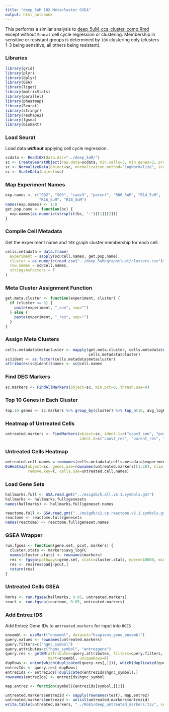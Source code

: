 ```yaml
---
title: "deep_5uM 10X Metacluster GSEA"
output: html_notebook
---
```


This performs a similar analysis to [deep_5uM_cca_cluster_comp.Rmd](https://github.com/alex-wenzel/cptres-r/blob/master/deep_5uM_cca_cluster_comp.Rmd)
except without `Seurat` cell cycle regression or clustering. Membership in sensitive or resistant groups
is determined by `10X` clustering only (clusters 1-3 being sensitive, all others being resistant). 

### Libraries

```r
library(grid)
library(plyr)
library(dplyr)
library(GSA)
library(liger)
library(matrixStats)
library(parallel)
library(pheatmap)
library(Seurat)
library(stringr)
library(reshape2)
library(fgsea)
library(biomaRt)
```

### Load Seurat

Load data ***without*** applying cell cycle regression.

```r
scdata <- Read10X(data.dir="../deep_5uM/")
sc <- CreateSeuratObject(raw.data=scdata, min.cells=3, min.genes=3, project="deep_5uM")
sc <- NormalizeData(object=sc, normalization.method="LogNormalize", scale.factor=10000)
sc <- ScaleData(object=sc)
```

### Map Experiment Names

```r
exp.names <- c("S02", "S03", "caov3", "parent", "R06_5uM", "R14_5uM",
               "R16_5uM", "R18_5uM")
names(exp.names) <- 1:8
get.pop.name <- function(bc) {
  exp.names[as.numeric(strsplit(bc, "-")[[1]][2])]
}
```

### Compile Cell Metadata

Get the experiment name and `10X` graph cluster membership for each cell.

```r
cells.metadata = data.frame(
  experiment = sapply(sc@cell.names, get.pop.name),
  cluster = as.numeric(read.csv("../deep_5uM/graphclust/clusters.csv")$Cluster),
  row.names = sc@cell.names,
  stringsAsFactors = F
)
```

### Meta Cluster Assignment Function

```r
get.meta.cluster <- function(experiment, cluster) {
  if (cluster <= 3) {
    paste(experiment, "_sen", sep="")
  } else {
    paste(experiment, "_res", sep="")
  }
}
```

### Assign Meta Clusters

```r
cells.metadata$metacluster <- mapply(get.meta.cluster, cells.metadata$experiment,
                                     cells.metadata$cluster)
sc@ident <- as.factor(cells.metadata$metacluster)
attributes(sc@ident)$names <- sc@cell.names
```

### Find DEG Markers

```r
sc.markers <- FindAllMarkers(object=sc, min.pct=0, thresh.use=0)
```

### Top 10 Genes in Each Cluster

```r
top.10.genes <- sc.markers %>% group_by(cluster) %>% top_n(10, avg_logFC)
```

### Heatmap of Untreated Cells

```r
untreated.markers <- FindMarkers(object=sc, ident.1=c("caov3_sen", "parent_sen", "S02_sen", "S03_sen"),
                                 ident.2=c("caov3_res", "parent_res", "S02_res", "S03_res"))
```

### Untreated Cells Heatmap

```r
untreated.cell.names = rownames(cells.metadata[cells.metadata$experiment %in% c("caov3", "parent", "S02", "S03"),])
DoHeatmap(object=sc, genes.use=rownames(untreated.markers)[1:50], slim.col.label=T,
          remove.key=T, cells.use=untreated.cell.names)
```

### Load Gene Sets

```r
hallmarks.full <- GSA.read.gmt("../msigdb/h.all.v6.1.symbols.gmt")
hallmarks <- hallmarks.full$genesets
names(hallmarks) <- hallmarks.full$geneset.names

reactome.full <- GSA.read.gmt("../msigdb/c2.cp.reactome.v6.1.symbols.gmt")
reactome <- reactome.full$genesets
names(reactome) <- reactome.full$geneset.names
```

### GSEA Wrapper

```r
run.fgsea <- function(gene.set, pcut, markers) {
  cluster.stats <- markers$avg_logFC
  names(cluster.stats) <- rownames(markers)
  res <- fgsea(pathways=gene.set, stats=cluster.stats, nperm=10000, minSize=10)
  res <- res[res$padj<pcut,]
  return(res)
}
```

### Untreated Cells GSEA

```r
hmrks <- run.fgsea(hallmarks, 0.05, untreated.markers)
react <- run.fgsea(reactome, 0.05, untreated.markers)
```

### Add Entrez IDS

Add Entrez Gene IDs to `untreated.markers` for input into `RGES`

```r
ensembl <- useMart("ensembl", dataset="hsapiens_gene_ensembl")
query.values <- rownames(untreated.markers)
query.filters=c("hgnc_symbol")
query.attributes=c("hgnc_symbol", "entrezgene")
query.res <- getBM(attributes=query.attributes, filters=query.filters, values=query.values,
                   mart=ensembl, uniqueRows=F)
dupRows <- union(which(duplicated(query.res[,1])), which(duplicated(query.res[,2])))
entrezIds <- query.res[-dupRows]
entrezIds <- entrezIds[!duplicated(entrezIds$hgnc_symbol),]
rownames(entrezIds) <- entrezIds$hgnc_symbol

map.entrez <- function(symbol){entrezIds[symbol,][2]}

untreated.markers$entrezid <- sapply(rownames(test), map.entrez)
untreated.markers$entrezid <- unlist(untreated.markers$entrezid)
write.table(untreated.markers, "../RGES/deep_untreated_markers.tsv", sep='\t', quote=F, row.names=F)
```

